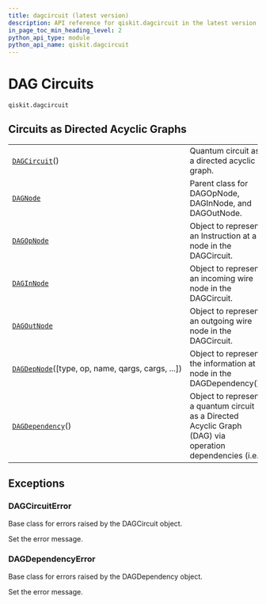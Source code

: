 ```yaml
---
title: dagcircuit (latest version)
description: API reference for qiskit.dagcircuit in the latest version of qiskit
in_page_toc_min_heading_level: 2
python_api_type: module
python_api_name: qiskit.dagcircuit
---
```


<span id="module-qiskit.dagcircuit" />

<span id="qiskit-dagcircuit" />

<span id="dag-circuits-qiskit-dagcircuit" />

# DAG Circuits

`qiskit.dagcircuit`

## Circuits as Directed Acyclic Graphs

|                                                                                                                   |                                                                                                          |
| ----------------------------------------------------------------------------------------------------------------- | -------------------------------------------------------------------------------------------------------- |
| [`DAGCircuit`](qiskit.dagcircuit.DAGCircuit "qiskit.dagcircuit.DAGCircuit")()                                     | Quantum circuit as a directed acyclic graph.                                                             |
| [`DAGNode`](qiskit.dagcircuit.DAGNode "qiskit.dagcircuit.DAGNode")                                                | Parent class for DAGOpNode, DAGInNode, and DAGOutNode.                                                   |
| [`DAGOpNode`](qiskit.dagcircuit.DAGOpNode "qiskit.dagcircuit.DAGOpNode")                                          | Object to represent an Instruction at a node in the DAGCircuit.                                          |
| [`DAGInNode`](qiskit.dagcircuit.DAGInNode "qiskit.dagcircuit.DAGInNode")                                          | Object to represent an incoming wire node in the DAGCircuit.                                             |
| [`DAGOutNode`](qiskit.dagcircuit.DAGOutNode "qiskit.dagcircuit.DAGOutNode")                                       | Object to represent an outgoing wire node in the DAGCircuit.                                             |
| [`DAGDepNode`](qiskit.dagcircuit.DAGDepNode "qiskit.dagcircuit.DAGDepNode")(\[type, op, name, qargs, cargs, ...]) | Object to represent the information at a node in the DAGDependency().                                    |
| [`DAGDependency`](qiskit.dagcircuit.DAGDependency "qiskit.dagcircuit.DAGDependency")()                            | Object to represent a quantum circuit as a Directed Acyclic Graph (DAG) via operation dependencies (i.e. |

## Exceptions

### DAGCircuitError

<Class id="qiskit.dagcircuit.DAGCircuitError" github="https://github.com/Qiskit/qiskit/tree/stable/1.2/qiskit/dagcircuit/exceptions.py#L19-L29" signature="qiskit.dagcircuit.DAGCircuitError(*msg)" modifiers="exception">
  Base class for errors raised by the DAGCircuit object.

  Set the error message.
</Class>

### DAGDependencyError

<Class id="qiskit.dagcircuit.DAGDependencyError" github="https://github.com/Qiskit/qiskit/tree/stable/1.2/qiskit/dagcircuit/exceptions.py#L32-L42" signature="qiskit.dagcircuit.DAGDependencyError(*msg)" modifiers="exception">
  Base class for errors raised by the DAGDependency object.

  Set the error message.
</Class>

